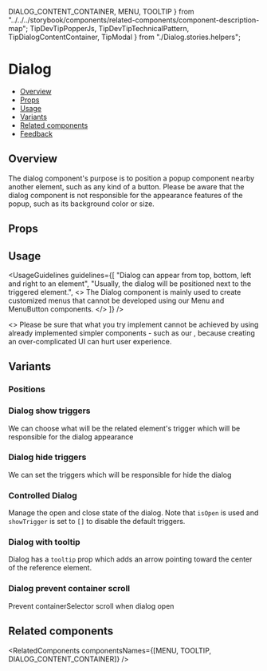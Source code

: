   DIALOG_CONTENT_CONTAINER,
  MENU,
  TOOLTIP
} from "../../../storybook/components/related-components/component-description-map";
  TipDevTipPopperJs,
  TipDevTipTechnicalPattern,
  TipDialogContentContainer,
  TipModal
} from "./Dialog.stories.helpers";

<Meta of={DialogStories} />

# Dialog

- [Overview](#overview)
- [Props](#props)
- [Usage](#usage)
- [Variants](#variants)
- [Related components](#related-components)
- [Feedback](#feedback)

## Overview

The dialog component's purpose is to position a popup component nearby another element, such as any kind of a button.
Please be aware that the dialog component is not responsible for the appearance features of the popup, such as its background color or size.

<Canvas>
  <Story of={DialogStories.Overview} />
</Canvas>

<TipDialogContentContainer />

## Props

<PropsTable />

<TipDevTipPopperJs />

## Usage

<UsageGuidelines
  guidelines={[
    "Dialog can appear from top, bottom, left and right to an element",
    "Usually, the dialog will be positioned next to the triggered element.",
    <>
      The Dialog component is mainly used to create customized menus that cannot be developed using our
      <Link href="/?path=/docs/navigation-menu-menu--docs">Menu</Link>
      and
      <Link href="?path=/docs/buttons-menubutton--docs">MenuButton</Link>
      components.
    </>
  ]}
/>

<AttentionBox title="Trying to implement your own customize menu?">
  <>
    Please be sure that what you try implement cannot be achieved by using already implemented simpler components - such
    as our <AttentionBoxLink href="/?path=/docs/navigation-menu-menu--docs" text="Menu component" />, because
    creating an over-complicated UI can hurt user experience.
  </>
</AttentionBox>
<br />
<TipModal />

## Variants

### Positions

<Canvas>
  <Story of={DialogStories.Positions} />
</Canvas>

### Dialog show triggers

We can choose what will be the related element's trigger which will be responsible for the dialog appearance

<Canvas>
  <Story of={DialogStories.ShowTriggers} />
</Canvas>

### Dialog hide triggers

We can set the triggers which will be responsible for hide the dialog

<Canvas>
  <Story of={DialogStories.HideTriggers} />
</Canvas>

### Controlled Dialog

Manage the open and close state of the dialog. Note that `isOpen` is used and `showTrigger` is set to `[]` to disable the default triggers.

<Canvas>
  <Story of={DialogStories.ControlledDialog} />
</Canvas>

### Dialog with tooltip

Dialog has a <code>tooltip</code> prop which adds an arrow pointing toward the center of the reference element.

<Canvas>
  <Story of={DialogStories.DialogWithTooltip} />
</Canvas>

### Dialog prevent container scroll

Prevent containerSelector scroll when dialog open

<Canvas>
  <Story of={DialogStories.DisableScrollWhenDialogOpen} />
</Canvas>

<TipDevTipTechnicalPattern />

## Related components

<RelatedComponents componentsNames={[MENU, TOOLTIP, DIALOG_CONTENT_CONTAINER]} />
